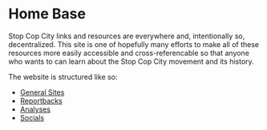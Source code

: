 # Home Base

Stop Cop City links and resources are everywhere and, intentionally so, decentralized. This site is one of hopefully many efforts to make all of these resources more easily accessible and cross-referencable so that anyone who wants to can learn about the Stop Cop City movement and its history.

The website is structured like so:
- [General Sites](/general-sites)
- [Reportbacks](/reportbacks)
- [Analyses](/analyses)
- [Socials](/socials)